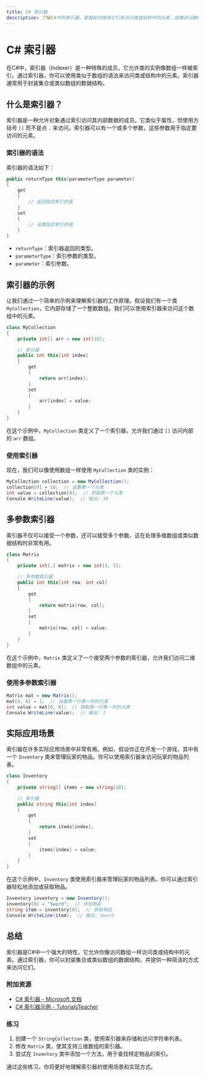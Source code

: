 ```yaml
---
title: C# 索引器
description: 了解C#中的索引器，掌握如何使用它们来访问类或结构中的元素，就像访问数组一样。
---
```


# C# 索引器

在C#中，索引器（Indexer）是一种特殊的成员，它允许类的实例像数组一样被索引。通过索引器，你可以使用类似于数组的语法来访问类或结构中的元素。索引器通常用于封装集合或类似数组的数据结构。

## 什么是索引器？

索引器是一种允许对象通过索引访问其内部数据的成员。它类似于属性，但使用方括号 `[]` 而不是点 `.` 来访问。索引器可以有一个或多个参数，这些参数用于指定要访问的元素。

### 索引器的语法

索引器的语法如下：

```csharp
public returnType this[parameterType parameter]
{
    get
    {
        // 返回指定索引的值
    }
    set
    {
        // 设置指定索引的值
    }
}
```

- `returnType`：索引器返回的类型。
- `parameterType`：索引参数的类型。
- `parameter`：索引参数。

## 索引器的示例

让我们通过一个简单的示例来理解索引器的工作原理。假设我们有一个类 `MyCollection`，它内部存储了一个整数数组。我们可以使用索引器来访问这个数组中的元素。

```csharp
class MyCollection
{
    private int[] arr = new int[10];

    // 索引器
    public int this[int index]
    {
        get
        {
            return arr[index];
        }
        set
        {
            arr[index] = value;
        }
    }
}
```

在这个示例中，`MyCollection` 类定义了一个索引器，允许我们通过 `[]` 访问内部的 `arr` 数组。

### 使用索引器

现在，我们可以像使用数组一样使用 `MyCollection` 类的实例：

```csharp
MyCollection collection = new MyCollection();
collection[0] = 10;  // 设置第一个元素
int value = collection[0];  // 获取第一个元素
Console.WriteLine(value);  // 输出: 10
```

## 多参数索引器

索引器不仅可以接受一个参数，还可以接受多个参数。这在处理多维数组或类似数据结构时非常有用。

```csharp
class Matrix
{
    private int[,] matrix = new int[3, 3];

    // 多参数索引器
    public int this[int row, int col]
    {
        get
        {
            return matrix[row, col];
        }
        set
        {
            matrix[row, col] = value;
        }
    }
}
```

在这个示例中，`Matrix` 类定义了一个接受两个参数的索引器，允许我们访问二维数组中的元素。

### 使用多参数索引器

```csharp
Matrix mat = new Matrix();
mat[0, 0] = 1;  // 设置第一行第一列的元素
int value = mat[0, 0];  // 获取第一行第一列的元素
Console.WriteLine(value);  // 输出: 1
```

## 实际应用场景

索引器在许多实际应用场景中非常有用。例如，假设你正在开发一个游戏，其中有一个 `Inventory` 类来管理玩家的物品。你可以使用索引器来访问玩家的物品列表。

```csharp
class Inventory
{
    private string[] items = new string[10];

    // 索引器
    public string this[int index]
    {
        get
        {
            return items[index];
        }
        set
        {
            items[index] = value;
        }
    }
}
```

在这个示例中，`Inventory` 类使用索引器来管理玩家的物品列表。你可以通过索引器轻松地添加或获取物品。

```csharp
Inventory inventory = new Inventory();
inventory[0] = "Sword";  // 添加物品
string item = inventory[0];  // 获取物品
Console.WriteLine(item);  // 输出: Sword
```

## 总结

索引器是C#中一个强大的特性，它允许你像访问数组一样访问类或结构中的元素。通过索引器，你可以封装集合或类似数组的数据结构，并提供一种简洁的方式来访问它们。

### 附加资源

- [C# 索引器 - Microsoft 文档](https://docs.microsoft.com/en-us/dotnet/csharp/programming-guide/indexers/)
- [C# 索引器示例 - TutorialsTeacher](https://www.tutorialsteacher.com/csharp/csharp-indexer)

### 练习

1. 创建一个 `StringCollection` 类，使用索引器来存储和访问字符串列表。
2. 修改 `Matrix` 类，使其支持三维数组的索引器。
3. 尝试在 `Inventory` 类中添加一个方法，用于查找特定物品的索引。

通过这些练习，你将更好地理解索引器的使用场景和实现方式。